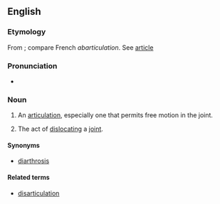 ==English==

===Etymology===
From {{prefix|ab|articulation}}; compare French ''abarticulation''. See [[article]]

===Pronunciation===
* {{rhymes|eɪʃən}}

===Noun===
{{en-noun}}

# {{anatomy}} An [[articulation]], especially one that permits free motion in the joint.
# The act of [[dislocating]] a [[joint]].

====Synonyms====
*{{sense|an articulation, especially one that permits free motion}} [[diarthrosis]]

====Related terms====
* [[disarticulation]]